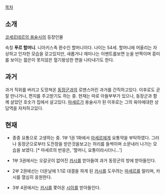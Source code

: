 [[목차]]

== 소개 ==
[[코세르테르의 용술사]]의 등장인물 

속칭 '''푸르 할머니'''.
니아키스족 환수인 할머니이다.
나이는 54세.
할머니에 어울리는 자상하고 인자한 모습을 갖고있지만, 새롭거나 재미나는 이벤트를보면 눈을 반짝이며 흥미를 보이는 젊은이 못지않은 혈기왕성한 면을 나타내기도 한다.

== 과거 ==
과거 직위를 버리고 도망쳐온 [[동장군]]과의 로맨스어린 과거를 간직하고있다.
이후로도 곧잘 만나거나, 편지를 주고받기도 하는 중.
현재는 따로 아들부부가 있으나, 동장군과 함께 살았던 호숫가 집에서 살고있다.
[[마세르]]가 용술사가 된 이후로는 그의 육아에대한 상담역을 자처하고있다.

== 현재 ==
* 종종 요통으로 고생하는 중. 1부 1권 1화에서 [[마세르]]에게 요통약을 부탁하였다. 그러나 동장군으로부터 도전장을 받은것을보고는 허리를 들썩이며 소문내러 나가는 모습을 보였다. [* 마세르의 반응은, '할머니, 요통이라시더니...']

* 1부 3권에서는 오갈곳이 없어진 [[카시]]를 받아들여 과거 동장군의 방에 받아들인다.

* 2부 2권에선는 더운날에 1:1로 대결을 하게 된 [[카시]]를 도우려는 [[마세르]]를 말리며, 카시를 열심히 응원한다.

* 3부 4권에서는 [[카시]]를 쫓아온 [[시이]]를 받아들인다.
